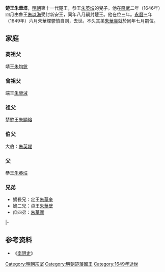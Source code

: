 '''楚王朱華堞'''{{BD|1571年||1649年|catIdx=Z}}，[[明朝|明朝]]第十一代楚王，恭王[[朱英㷿|朱英㷿]]的兒子。他在[[隆武|隆武]]二年（1646年）四月由魯王[[朱以海|朱以海]]受封新安王，同年八月嗣封楚王。他在位三年。[[永历_(南明)|永曆]]三年（1649年）六月朱華堞鬱憤自剄，去世。不久其弟[[朱華廛|朱華廛]]就於同年七月嗣位。
== 家庭 ==
=== 高祖父 ===
靖王[[朱均鈋|朱均鈋]]
=== 曾祖父 ===
端王[[朱榮㳦|朱榮㳦]]
=== 祖父 ===
楚愍王[[朱顯榕|朱顯榕]]
=== 伯父 ===
大伯：[[朱英燿|朱英燿]]
=== 父 ===
恭王[[朱英㷿|朱英㷿]]
=== 兄弟 ===
*嫡長兄：定王[[朱華奎|朱華奎]]
*嫡二兄：貞王[[朱華壁|朱華壁]]
*庶四弟：[[朱華廛|朱華廛]]
{{s-start}}
{{s-none|無|[[明朝|明政府]]封之}}
{{s-ttl|title=[[明朝藩王列表_(楚王系)#新安國|明新安國國王]]|years=1646年}}
{{s-none|無|襲封楚國，封國廢除}}
|-
{{s-bef|before=兄貞王[[朱華壁|朱華壁]]}}
{{s-ttl|title=[[明朝藩王列表_(楚王系)|明楚國國王]]|years=1646年－1649年}}
{{s-after|弟[[朱華廛|朱華廛]]}}
{{end}}

==参考资料==
*《[[南明史_(錢海岳)|南明史]]》

[[Category:明朝宗室|Category:明朝宗室]]
[[Category:明朝楚藩國王|Category:明朝楚藩國王]]
[[Category:1649年逝世|Category:1649年逝世]]